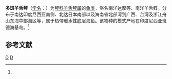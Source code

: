 {{Speciesbox 
| genus = Arnoglossus
| species = polyspilus
| authority = (Günther, 1880)<ref name='id8641'>{{cite web| url =http://www.bioinfo.cn/db05/BjdwSpecies.php?action=view&id=8641| title =多斑羊舌鲆| work =《中国动物物种编目数据库》| publisher =中国科学院微生物研究所| author =中国科学院动物研究所| accessdate =2009-04-16| deadurl =yes| archiveurl =https://web.archive.org/web/20160305052310/http://www.bioinfo.cn/db05/BjdwSpecies.php?action=view&id=8641| archivedate =2016-03-05}}</ref>
}}

'''多斑羊舌鲆'''（[[学名|学名]]：{{lang|la|''Arnoglossus polyspilus''}}）为[[鲆科|鲆科]][[羊舌鲆属|羊舌鲆属]]的[[鱼类|鱼类]]，俗名南洋达摩等、南洋羊舌鲽。分布于南达印度尼西亚南侧、北达日本南部以及海南省北部湾到广西、台湾及浙江舟山东海中部海区等，属于热带暖水性底层海鱼。该物种的模式产地在印度尼西亚班德海基岛。<ref name='id8641'/>

== 参考文献 ==
{{reflist}}

{{Taxonbar|from=Q1045196}}

[[Category:羊舌鲆属|D]]
[[Category:1880年描述的魚類|D]]


{{animal-stub}}